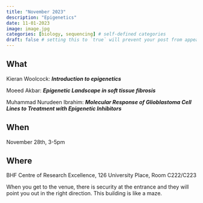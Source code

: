 ```yaml
---
title: "November 2023"
description: "Epigenetics"
date: 11-01-2023
image: image.jpg
categories: [biology, sequencing] # self-defined categories
draft: false # setting this to `true` will prevent your post from appearing on your listing page until you're ready!
---
```


## What

Kieran Woolcock: ***Introduction to epigenetics***

Moeed Akbar: ***Epigenetic Landscape in soft tissue fibrosis***

Muhammad Nurudeen Ibrahim: ***Molecular Response of Glioblastoma Cell Lines to Treatment with Epigenetic Inhibitors***

## When

November 28th, 3-5pm

## Where

BHF Centre of Research Excellence, 126 University Place, Room C222/C223

When you get to the venue, there is security at the entrance and they will point you out in the right direction. This building is like a maze. 
